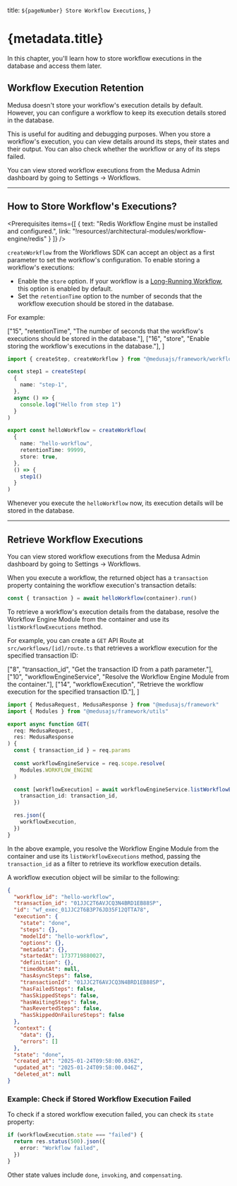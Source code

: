 
  title: `${pageNumber} Store Workflow Executions`,
}

# {metadata.title}

In this chapter, you'll learn how to store workflow executions in the database and access them later.

## Workflow Execution Retention

Medusa doesn't store your workflow's execution details by default. However, you can configure a workflow to keep its execution details stored in the database.

This is useful for auditing and debugging purposes. When you store a workflow's execution, you can view details around its steps, their states and their output. You can also check whether the workflow or any of its steps failed.

<Note title="Tip">

You can view stored workflow executions from the Medusa Admin dashboard by going to Settings -> Workflows.

</Note>

---

## How to Store Workflow's Executions?

<Prerequisites
  items={[
    {
      text: "Redis Workflow Engine must be installed and configured.",
      link: "!resources!/architectural-modules/workflow-engine/redis"
    }
  ]}
/>

`createWorkflow` from the Workflows SDK can accept an object as a first parameter to set the workflow's configuration. To enable storing a workflow's executions:

- Enable the `store` option. If your workflow is a [Long-Running Workflow](../long-running-workflow/page.mdx), this option is enabled by default.
- Set the `retentionTime` option to the number of seconds that the workflow execution should be stored in the database.

For example:

  ["15", "retentionTime", "The number of seconds that the workflow's executions should be stored in the database."],
  ["16", "store", "Enable storing the workflow's executions in the database."],
]

```ts highlights={highlights}
import { createStep, createWorkflow } from "@medusajs/framework/workflows-sdk"

const step1 = createStep(
  {
    name: "step-1",
  },
  async () => {
    console.log("Hello from step 1")
  }
)

export const helloWorkflow = createWorkflow(
  {
    name: "hello-workflow",
    retentionTime: 99999,
    store: true,
  },
  () => {
    step1()
  }
)
```

Whenever you execute the `helloWorkflow` now, its execution details will be stored in the database.

---

## Retrieve Workflow Executions

<Note title="Tip">

You can view stored workflow executions from the Medusa Admin dashboard by going to Settings -> Workflows.

</Note>

When you execute a workflow, the returned object has a `transaction` property containing the workflow execution's transaction details:

```ts
const { transaction } = await helloWorkflow(container).run()
```

To retrieve a workflow's execution details from the database, resolve the Workflow Engine Module from the container and use its `listWorkflowExecutions` method.

For example, you can create a `GET` API Route at `src/workflows/[id]/route.ts` that retrieves a workflow execution for the specified transaction ID:

  ["8", "transaction_id", "Get the transaction ID from a path parameter."],
  ["10", "workflowEngineService", "Resolve the Workflow Engine Module from the container."],
  ["14", "workflowExecution", "Retrieve the workflow execution for the specified transaction ID."],
]

```ts title="src/workflows/[id]/route.ts" highlights={retrieveHighlights}
import { MedusaRequest, MedusaResponse } from "@medusajs/framework"
import { Modules } from "@medusajs/framework/utils"

export async function GET(
  req: MedusaRequest,
  res: MedusaResponse
) {
  const { transaction_id } = req.params
  
  const workflowEngineService = req.scope.resolve(
    Modules.WORKFLOW_ENGINE
  )

  const [workflowExecution] = await workflowEngineService.listWorkflowExecutions({
    transaction_id: transaction_id,
  })

  res.json({
    workflowExecution,
  })
}
```

In the above example, you resolve the Workflow Engine Module from the container and use its `listWorkflowExecutions` method, passing the `transaction_id` as a filter to retrieve its workflow execution details.

A workflow execution object will be similar to the following:

```json
{
  "workflow_id": "hello-workflow",
  "transaction_id": "01JJC2T6AVJCQ3N4BRD1EB88SP",
  "id": "wf_exec_01JJC2T6B3P76JD35F12QTTA78",
  "execution": {
    "state": "done",
    "steps": {},
    "modelId": "hello-workflow",
    "options": {},
    "metadata": {},
    "startedAt": 1737719880027,
    "definition": {},
    "timedOutAt": null,
    "hasAsyncSteps": false,
    "transactionId": "01JJC2T6AVJCQ3N4BRD1EB88SP",
    "hasFailedSteps": false,
    "hasSkippedSteps": false,
    "hasWaitingSteps": false,
    "hasRevertedSteps": false,
    "hasSkippedOnFailureSteps": false
  },
  "context": {
    "data": {},
    "errors": []
  },
  "state": "done",
  "created_at": "2025-01-24T09:58:00.036Z",
  "updated_at": "2025-01-24T09:58:00.046Z",
  "deleted_at": null
}
```

### Example: Check if Stored Workflow Execution Failed

To check if a stored workflow execution failed, you can check its `state` property:

```ts
if (workflowExecution.state === "failed") {
  return res.status(500).json({
    error: "Workflow failed",
  })
}
```

Other state values include `done`, `invoking`, and `compensating`.
